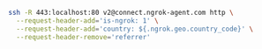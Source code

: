 ```bash
ssh -R 443:localhost:80 v2@connect.ngrok-agent.com http \
  --request-header-add='is-ngrok: 1' \
  --request-header-add='country: ${.ngrok.geo.country_code}' \
  --request-header-remove='referrer'
```
